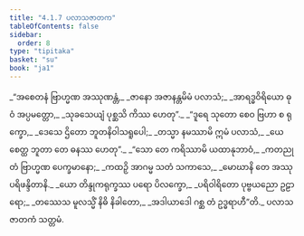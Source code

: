 ```yaml
---
title: "4.1.7 ပလာသဇာတက"
tableOfContents: false
sidebar:
  order: 8
type: "tipitaka"
basket: "su"
book: "ja1"
---
```



<DynamicBreadcrumb />

<Division number="25" book="ja1">

<Paragraph number="913" type="verses" book="ja1">
_“အစေတနံ ဗြာဟ္မဏ အဿုဏန္တံ,_  
_ဇာနော အဇာနန္တမိမံ ပလာသံ;_  
_အာရဒ္ဓဝိရိယော ဓုဝံ အပ္ပမတ္တော,_  
_သုခသေယျံ ပုစ္ဆသိ ကိဿ ဟေတု”._  

</Paragraph>

</Division>
<Division number="26" book="ja1">

<Paragraph number="914" type="verses" book="ja1">
_“ဒူရေ သုတော စေဝ ဗြဟာ စ ရုက္ခော,_  
_ဒေသေ ဌိတော ဘူတနိဝါသရူပေါ;_  
_တသ္မာ နမဿာမိ ဣမံ ပလာသံ,_  
_ယေ စေတ္ထ ဘူတာ တေ ဓနဿ ဟေတု”._  

</Paragraph>

</Division>
<Division number="27" book="ja1">

<Paragraph number="915" type="verses" book="ja1">
_“သော တေ ကရိဿာမိ ယထာနုဘာဝံ,_  
_ကတညုတံ ဗြာဟ္မဏ ပေက္ခမာနော;_  
_ကထဉှိ အာဂမ္မ သတံ သကာသေ,_  
_မောဃာနိ တေ အဿု ပရိဖန္ဒိတာနိ._  

</Paragraph>

</Division>
<Division number="28" book="ja1">

<Paragraph number="916" type="verses" book="ja1">
_ယော တိန္ဒုကရုက္ခဿ ပရော ပိလက္ခော,_  
_ပရိဝါရိတော ပုဗ္ဗယညော ဥဠာရော;_  
_တဿေသ မူလသ္မိံ နိဓိ နိခါတော,_  
_အဒါယာဒေါ ဂစ္ဆ တံ ဥဒ္ဓရာဟီ”တိ._  


</Paragraph>
</Division>

<Paragraph number="917" type="center" book="ja1">
ပလာသဇာတကံ သတ္တမံ.
</Paragraph>